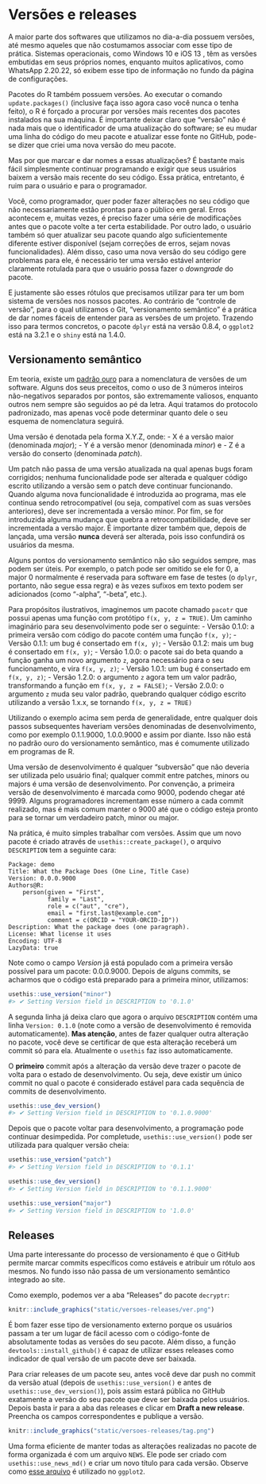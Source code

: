 # Versões e releases {#versoesReleases}

A maior parte dos softwares que utilizamos no dia-a-dia possuem versões, até
mesmo aqueles que não costumamos associar com esse tipo de prática. Sistemas
operacionais, como Windows 10 e iOS 13 , têm as versões embutidas em seus
próprios nomes, enquanto muitos aplicativos, como WhatsApp 2.20.22, só exibem
esse tipo de informação no fundo da página de configurações.

Pacotes do R também possuem versões. Ao executar o comando `update.packages()`
(inclusive faça isso agora caso você nunca o tenha feito), o R é forçado a
procurar por versões mais recentes dos pacotes instalados na sua máquina. É
importante deixar claro que "versão" não é nada mais que o identificador de uma
atualização do software; se eu mudar uma linha do código do meu pacote e
atualizar esse fonte no GitHub, pode-se dizer que criei uma nova versão do meu
pacote.

Mas por que marcar e dar nomes a essas atualizações? É bastante mais fácil
simplesmente continuar programando e exigir que seus usuários baixem a versão
mais recente do seu código. Essa prática, entretanto, é ruim para o usuário e
para o programador.

Você, como programador, quer poder fazer alterações no seu código que não
necessariamente estão prontas para o público em geral. Erros acontecem e, muitas
vezes, é preciso fazer uma série de modificações antes que o pacote volte a ter
certa estabilidade. Por outro lado, o usuário também só quer atualizar seu
pacote quando algo suficientemente diferente estiver disponível (sejam correções
de erros, sejam novas funcionalidades). Além disso, caso uma nova versão do seu
código gere problemas para ele, é necessário ter uma versão estável anterior
claramente rotulada para que o usuário possa fazer o *downgrade* do pacote.

E justamente são esses rótulos que precisamos utilizar para ter um bom sistema
de versões nos nossos pacotes. Ao contrário de "controle de versão", para o qual
utilizamos o Git, "versionamento semântico" é a prática de dar nomes fáceis de
entender para as versões de um projeto. Trazendo isso para termos concretos, o
pacote `dplyr` está na versão 0.8.4, o `ggplot2` está na 3.2.1 e o `shiny`
está na 1.4.0.

## Versionamento semântico

Em teoria, existe um [padrão ouro](https://semver.org/) para a nomenclatura de
versões de um software. Alguns dos seus preceitos, como o uso de 3 números
inteiros não-negativos separados por pontos, são extremamente valiosos, enquanto
outros nem sempre são seguidos ao pé da letra. Aqui tratamos do protocolo
padronizado, mas apenas você pode determinar quanto dele o seu esquema de
nomenclatura seguirá.

Uma versão é denotada pela forma X.Y.Z, onde:
- X é a versão maior (denominada *major*);
- Y é a versão menor (denominada *minor*) e
- Z é a versão do conserto (denominada *patch*).

Um patch não passa de uma versão atualizada na qual apenas bugs foram
corrigidos; nenhuma funcionalidade pode ser alterada e qualquer código escrito
utilizando a versão sem o patch deve continuar funcionando. Quando alguma nova
funcionalidade é introduzida ao programa, mas ele continua sendo
retrocompatível (ou seja, compatível com as suas versões anteriores), deve ser
incrementada a versão minor. Por fim, se for introduzida alguma mudança que
quebra a retrocompatibilidade, deve ser incrementada a versão major. É
importante dizer também que, depois de lançada, uma versão **nunca** deverá ser
alterada, pois isso confundirá os usuários da mesma.

Alguns pontos do versionamento semântico não são seguidos sempre, mas podem ser
úteis. Por exemplo, o patch pode ser omitido se ele for 0, a major 0 normalmente
é reservada para software em fase de testes (o `dplyr`, portanto, não segue essa
regra) e às vezes sufixos em texto podem ser adicionados (como "-alpha",
"-beta", etc.).

Para propósitos ilustrativos, imaginemos um pacote chamado `pacotr` que possui
apenas uma função com protótipo `f(x, y, z = TRUE)`. Um caminho imaginário para
seu desenvolvimento pode ser o seguinte:
- Versão 0.1.0: a primeira versão com código do pacote contém uma função
`f(x, y)`;
- Versão 0.1.1: um bug é consertado em `f(x, y)`;
- Versão 0.1.2: mais um bug é consertado em `f(x, y)`;
- Versão 1.0.0: o pacote sai do beta quando a função ganha um novo argumento
`z`, agora necessário para o seu funcionamento, e vira `f(x, y, z)`;
- Versão 1.0.1: um bug é consertado em `f(x, y, z)`;
- Versão 1.2.0: o argumento `z` agora tem um valor padrão, transformando a
função em `f(x, y, z = FALSE)`;
- Versão 2.0.0: o argumento `z` muda seu valor padrão, quebrando qualquer código
escrito utilizando a versão 1.x.x, se tornando `f(x, y, z = TRUE)`

Utilizando o exemplo acima sem perda de generalidade, entre qualquer dois passos
subsequentes haveriam versões denominadas de desenvolvimento, como por exemplo
0.1.1.9000, 1.0.0.9000 e assim por diante. Isso não está no padrão ouro do
versionamento semântico, mas é comumente utilizado em programas de R.

Uma versão de desenvolvimento é qualquer "subversão" que não deveria ser
utilizada pelo usuário final; qualquer commit entre patches, minors ou majors é
uma versão de desenvolvimento. Por convenção, a primeira versão de
desenvolvimento é marcada como 9000, podendo chegar até 9999. Alguns
programadores incrementam esse número a cada commit realizado, mas é mais comum
manter o 9000 até que o código esteja pronto para se tornar um verdadeiro patch,
minor ou major.

Na prática, é muito simples trabalhar com versões. Assim que um novo pacote é
criado através de `usethis::create_package()`, o arquivo `DESCRIPTION` tem a
seguinte cara:

```
Package: demo
Title: What the Package Does (One Line, Title Case)
Version: 0.0.0.9000
Authors@R: 
    person(given = "First",
           family = "Last",
           role = c("aut", "cre"),
           email = "first.last@example.com",
           comment = c(ORCID = "YOUR-ORCID-ID"))
Description: What the package does (one paragraph).
License: What license it uses
Encoding: UTF-8
LazyData: true
```

Note como o campo *Version* já está populado com a primeira versão possível para
um pacote: 0.0.0.9000. Depois de alguns commits, se acharmos que o código está
preparado para a primeira minor, utilizamos:

```r
usethis::use_version("minor")
#> ✔ Setting Version field in DESCRIPTION to '0.1.0'
```

A segunda linha já deixa claro que agora o arquivo `DESCRIPTION` contém uma
linha `Version: 0.1.0` (note como a versão de desenvolvimento é removida
automaticamente). **Mas atenção**, antes de fazer qualquer outra alteração no
pacote, você deve se certificar de que esta alteração receberá um commit só para
ela. Atualmente o `usethis` faz isso automaticamente.

O **primeiro** commit após a alteração da versão deve trazer o pacote de volta
para o estado de desenvolvimento. Ou seja, deve existir um único commit no qual
o pacote é considerado estável para cada sequência de commits de
desenvolvimento.

```r
usethis::use_dev_version()
#> ✔ Setting Version field in DESCRIPTION to '0.1.0.9000'
```

Depois que o pacote voltar para desenvolvimento, a programação pode continuar
desimpedida. Por completude, `usethis::use_version()` pode ser utilizada para
qualquer versão cheia:

```r
usethis::use_version("patch")
#> ✔ Setting Version field in DESCRIPTION to '0.1.1'

usethis::use_dev_version()
#> ✔ Setting Version field in DESCRIPTION to '0.1.1.9000'

usethis::use_version("major")
#> ✔ Setting Version field in DESCRIPTION to '1.0.0'
```

## Releases

Uma parte interessante do processo de versionamento é que o GitHub permite
marcar commits específicos como estáveis e atribuir um rótulo aos mesmos. No
fundo isso não passa de um versionamento semântico integrado ao site.

Como exemplo, podemos ver a aba "Releases" do pacote `decryptr`:

```r
knitr::include_graphics("static/versoes-releases/ver.png")
```

É bom fazer esse tipo de versionamento externo porque os usuários passam a ter
um lugar de fácil acesso com o código-fonte de absolutamente todas as versões do
seu pacote. Além disso, a função `devtools::install_github()` é capaz de
utilizar esses releases como indicador de qual versão de um pacote deve ser
baixada.

Para criar releases de um pacote seu, antes você deve dar push no commit da
versão atual (depois de `usethis::use_version()` e antes de
`usethis::use_dev_version()`), pois assim estará pública no GitHub exatamente a
versão do seu pacote que deve ser baixada pelos usuários. Depois basta ir para
a aba das releases e clicar em **Draft a new release**. Preencha os campos
correspondentes e publique a versão.

```r
knitr::include_graphics("static/versoes-releases/tag.png")
```

Uma forma eficiente de manter todas as alterações realizadas no pacote de forma
organizada é com um arquivo `NEWS`. Ele pode ser criado com
`usethis::use_news_md()` e criar um novo título para cada versão. Observe como
[esse arquivo](https://github.com/tidyverse/ggplot2/blob/master/NEWS.md) é
utilizado no `ggplot2`.
